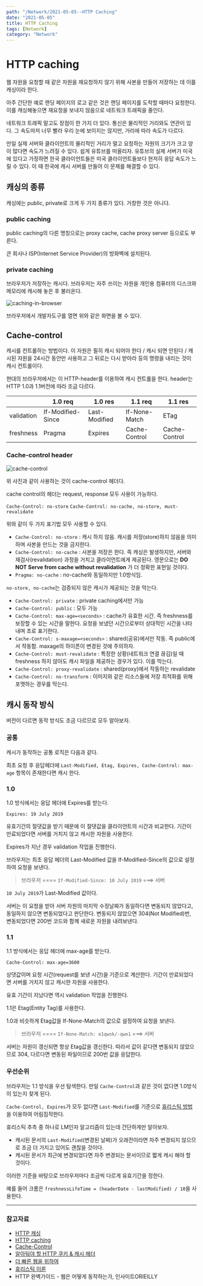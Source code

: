 ---
path: "/Network/2021-05-05--HTTP Caching"
date: "2021-05-05"
title: HTTP Caching
tags: [Network]
category: "Network"
---

# HTTP caching

웹 자원을 요청할 때 같은 자원을 재요청하지 않기 위해 사본을 만들어 저장하는 데 이를 캐싱이라 한다.

아주 간단한 예로 랜딩 페이지의 로고 같은 것은 랜딩 페이지를 도착할 때마다 요청한다. 이를 캐싱해놓으면 재요청을 보내지 않음으로 네트워크 트래픽을 줄인다.

네트워크 트래픽 말고도 장점이 한 가지 더 있다.
통신은 물리적인 거리와도 연관이 있다. 그 속도마저 너무 빨라 우리 눈에 보이지는 않지만, 거리에 따라 속도가 다르다.

만일 실제 서버와 클라이언트의 물리적인 거리가 멀고 요청하는 자원의 크기가 크고 양이 많다면 속도가 느려질 수 있다.
쉽게 유튜브를 떠올리자.
유튜브의 실제 서버가 미국에 있다고 가정하면 한국 클라이언트들은 미국 클라이언트들보다 현저히 응답 속도가 느릴 수 있다.
이 때 한국에 캐시 서버를 만들어 이 문제를 해결할 수 있다.

## 캐싱의 종류

캐싱에는 public, private로 크게 두 가지 종류가 있다. 거창한 것은 아니다.

### public caching

public caching의 다른 명칭으로는 proxy cache, cache proxy server 등으로도 부른다.

큰 회사나 ISP(Internet Service Provider)의 방화벽에 설치된다.

### private caching

브라우저가 저장하는 캐시다. 브라우저는 자주 쓰이는 자원을 개인용 컴퓨터의 디스크와 메모리에 캐시해 놓은 후 불러온다.

![caching-in-browser](https://user-images.githubusercontent.com/24724691/61453854-32920980-a99a-11e9-91ba-728a2aaf2e18.PNG)

브라우저에서 개발자도구를 열면 위와 같은 화면을 볼 수 있다.

## Cache-control

캐시를 컨트롤하는 방법이다. 이 자원은 필히 캐시 되어야 한다 / 캐시 되면 안된다 / 캐시된 자원을 24시간 동안만 사용하고 그 뒤로는 다시 받아라 등의 명령을 내리는 것이 캐시 컨트롤이다.

현대의 브라우저에서는 이 HTTP-header를 이용하여 캐시 컨트롤을 한다.
header는 HTTP 1.0과 1.1버전에 따라 조금 다르다.

|            | 1.0 req           | 1.0 res       | 1.1 req       | 1.1 res       |
| ---------- | ----------------- | ------------- | ------------- | ------------- |
| validation | If-Modified-Since | Last-Modified | If-None-Match | ETag          |
| freshness  | Pragma            | Expires       | Cache-Control | Cache-Control |

### Cache-control header

![cache-control](https://user-images.githubusercontent.com/24724691/61639150-e31f4680-acd5-11e9-9381-d9114d619497.PNG)

위 사진과 같이 사용하는 것이 cache-control 헤더다.

cache control의 헤더는 request, response 모두 사용이 가능하다.

`Cache-Control: no-store`
`Cache-Control: no-cache, no-store, must-revalidate`

위와 같이 두 가지 표기법 모두 사용할 수 있다.

- `Cache-Control: no-store` : 캐시 하지 않음. 캐시를 저장(store)하지 않음을 의미하며 사본을 만드는 것을 금지한다.
- `Cache-Control: no-cache` : 사본을 저장은 한다. 즉 캐싱은 발생하지만, 서버와 재검사(revalidation) 과정을 거치고 클라이언트에게 제공된다. 영문으로는 **DO NOT Serve from cache without revalidation** 가 더 정확한 표현일 것이다.
- `Pragma: no-cache` : no-cache와 동일하지만 1.0방식임.

`no-store, no-cache`는 검증되지 않은 캐시가 제공되는 것을 막는다.

- `Cache-Control: private` : private caching에서만 가능
- `Cache-Control: public` : 모두 가능
- `Cache-Control: max-age=<seconds>` : cache가 유효한 시간. 즉 freshness를 보장할 수 있는 시간을 말한다. 요청을 보냈던 시간으로부터 상대적인 시간을 나타내며 초로 표기한다.
- `Cache-Control: s-maxage=<seconds>` : shared(공유)에서만 작동. 즉 public에서 작동함. maxage의 하이픈이 변경된 것에 주의하자.
- `Cache-Control: must-revalidate` : 특정한 상황(네트워크 연결 끊김)일 때 freshness 하지 않아도 캐시 파일을 제공하는 경우가 있다. 이를 막는다.
- `Cache-Control: proxy-revalidate` : shared(proxy)에서 작동하는 revalidate
- `Cache-Control: no-transform` : 이미지와 같은 리소스들에 저장 최적화를 위해 포맷하는 경우를 막는다.

## 캐시 동작 방식

버전이 다르면 동작 방식도 조금 다르므로 모두 알아보자.

### 공통

캐시가 동작하는 공통 로직은 다음과 같다.

최초 요청 후 응답헤더에 `Last-Modified, Etag, Expires, Cache-Control: max-age` 항목이 존재한다면 캐시 한다.

### 1.0

1.0 방식에서는 응답 헤더에 Expires를 받는다.

`Expires: 19 July 2019`

유효기간의 절댓값을 받기 때문에 이 절댓값을 클라이언트의 시간과 비교한다. 기간이 만료되었다면 서버를 거치지 않고 캐시한 자원을 사용한다.

Expires가 지난 경우 validation 작업을 진행한다.

브라우저는 최초 응답 헤더의 Last-Modified 값을 If-Modified-Since의 값으로 설정하여 요청을 보낸다.

> 브라우저 ==== `If-Modified-Since: 10 July 2019` ===> 서버

`10 July 2019`가 Last-Modified 값이다.

서버는 이 요청을 받아 서버 자원의 마지막 수정날짜가 동일하다면 변동되지 않았다고, 동일하지 않으면 변동되었다고 판단한다.
변동되지 않았으면 304(Not Modified)번, 변동되었다면 200번 코드와 함께 새로운 자원을 내려보낸다.

### 1.1

1.1 방식에서는 응답 헤더에 max-age를 받는다.

`Cache-Control: max-age=3600`

상댓값이며 요청 시간(request를 보낸 시간)을 기준으로 계산한다. 기간이 만료되었다면 서버를 거치지 않고 캐시한 자원을 사용한다.

유효 기간이 지났다면 역시 validation 작업을 진행한다.

1.1은 Etag(Entity Tag)를 사용한다.

1.0과 비슷하게 Etag값을 If-None-Match의 값으로 설정하여 요청을 보낸다.

> 브라우저 ==== `If-None-Match: e1qwok/-qwe1` ===> 서버

서버는 자원이 갱신되면 항상 Etag값을 갱신한다. 따라서 값이 같다면 변동되지 않았으므로 304, 다르다면 변동된 파일이므로 200번 값을 응답한다.

### 우선순위

브라우저는 1.1 방식을 우선 탐색한다. 만일 `Cache-Control`과 같은 것이 없다면 1.0방식이 있는지 찾게 된다.

`Cache-Control, Expires`가 모두 없다면 `Last-Modified`를 기준으로 [휴리스틱 방법](https://ko.wikipedia.org/wiki/%ED%9C%B4%EB%A6%AC%EC%8A%A4%ED%8B%B1_%EC%9D%B4%EB%A1%A0)을 이용하여 어림짐작한다.

휴리스틱 추측 중 하나로 LM인자 알고리즘이 있는데 간단하게만 알아보자.

- 캐시된 문서의 `Last-Modified`(변경된 날짜)가 오래전이라면 자주 변경되지 않으므로 조금 더 가지고 있어도 괜찮을 것이다.
- 캐시된 문서가 최근에 변경되었다면 자주 변경되는 문서이므로 짧게 캐시 해야 할 것이다.

이러한 기준을 바탕으로 브라우저마다 조금씩 다르게 유효기간을 정한다.

예를 들어 크롬은 `freshnessLifeTime = (headerDate - lastModified) / 10`을 사용한다.

---

### 참고자료

- [HTTP 캐싱](https://developers.google.com/web/fundamentals/performance/optimizing-content-efficiency/http-caching?hl=ko)
- [HTTP caching](https://developer.mozilla.org/ko/docs/Web/HTTP/Caching)
- [Cache-Control](https://developer.mozilla.org/ko/docs/Web/HTTP/Headers/Cache-Control)
- [알아둬야 할 HTTP 쿠키 & 캐시 헤더](https://www.zerocho.com/category/HTTP/post/5b594dd3c06fa2001b89feb9)
- [더 빠른 웹을 위하여](https://cyberx.tistory.com/9)
- [휴리스틱 이론](https://ko.wikipedia.org/wiki/%ED%9C%B4%EB%A6%AC%EC%8A%A4%ED%8B%B1_%EC%9D%B4%EB%A1%A0)
- HTTP 완벽가이드 - 웹은 어떻게 동작하는가, 인사이트ORIEILLY

